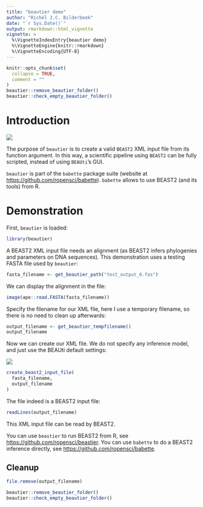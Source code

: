 ```yaml
---
title: "beautier demo"
author: "Richèl J.C. Bilderbeek"
date: "`r Sys.Date()`"
output: rmarkdown::html_vignette
vignette: >
  %\VignetteIndexEntry{beautier demo}
  %\VignetteEngine{knitr::rmarkdown}
  %\VignetteEncoding{UTF-8}
---
```


```r
knitr::opts_chunk$set(
  collapse = TRUE,
  comment = ""
)
beautier::remove_beautier_folder()
beautier::check_empty_beautier_folder()
```

# Introduction

![](beautier_logo.png)

The purpose of `beautier` is to create a valid `BEAST2` XML input file
from its function argument. In this way, a scientific pipeline using
`BEAST2` can be fully scripted, instead of using `BEAUti`'s GUI.

`beautier` is part of the `babette` package suite (website at [https://github.com/ropensci/babette](https://github.com/ropensci/babette)).
`babette` allows to use BEAST2 (and its tools) from R.

# Demonstration

First, `beautier` is loaded:

```r
library(beautier)
```

A BEAST2 XML input file needs an alignment (as BEAST2 infers
phylogenies and parameters on DNA sequences). This demonstration uses
a testing FASTA file used by `beautier`:

```r
fasta_filename <- get_beautier_path("test_output_0.fas")
```

We can display the alignment in the file:


```r
image(ape::read.FASTA(fasta_filename))
```

Specify the filename for our XML file, here I use a temporary filename,
so there is no need to clean up afterwards:

```r
output_filename <- get_beautier_tempfilename()
output_filename
```

Now we can create our XML file. We do not specify any inference model,
and just use the BEAUti default settings:

![](all_default.png)

```r
create_beast2_input_file(
  fasta_filename,
  output_filename
)
```

The file indeed is a BEAST2 input file:

```r
readLines(output_filename)
```

This XML input file can be read by BEAST2.

You can use `beastier` to run BEAST2 from R, see [https://github.com/ropensci/beastier](https://github.com/ropensci/beastier).
You can use `babette` to do a BEAST2 inference directly,
see [https://github.com/ropensci/babette](https://github.com/ropensci/babette).


## Cleanup

```r
file.remove(output_filename)

beautier::remove_beautier_folder()
beautier::check_empty_beautier_folder()
```
